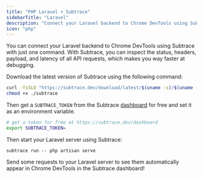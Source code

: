 ```yaml
---
title: "PHP Laravel + Subtrace"
sidebarTitle: "Laravel"
description: "Connect your Laravel backend to Chrome DevTools using Subtrace"
icon: "php"
---
```


You can connect your Laravel backend to Chrome DevTools using Subtrace with
just one command. With Subtrace, you can inspect the status, headers, payload,
and latency of all API requests, which makes you way faster at debugging.

Download the latest version of Subtrace using the following command:

```bash
curl -fsSLO "https://subtrace.dev/download/latest/$(uname -s)/$(uname -m)/subtrace"
chmod +x ./subtrace
```

Then get a `SUBTRACE_TOKEN` from the Subtrace [dashboard](https://subtrace.dev/dashboard)
for free and set it as an environment variable.

```bash
# get a token for free at https://subtrace.dev/dashboard
export SUBTRACE_TOKEN=
```

Then start your Laravel server using Subtrace:

```
subtrace run -- php artisan serve
```

Send some requests to your Laravel server to see them automatically appear in
Chrome DevTools in the Subtrace dashboard!
